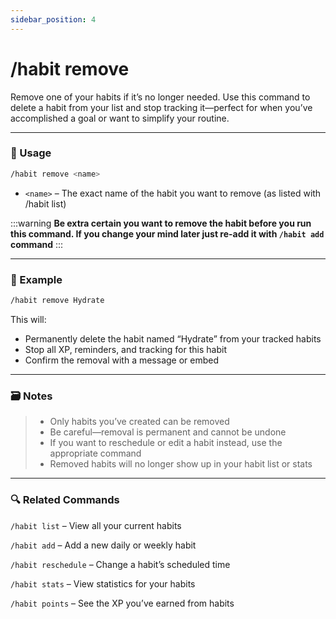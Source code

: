 ```yaml
---
sidebar_position: 4
---
```


# /habit remove

Remove one of your habits if it’s no longer needed. Use this command to delete a habit from your list and stop tracking it—perfect for when you’ve accomplished a goal or want to simplify your routine.

<hr className="md-divider-gradient" />

### 💬 Usage
```bash
/habit remove <name>
```
- `<name>` – The exact name of the habit you want to remove (as listed with /habit list)

:::warning
**Be extra certain you want to remove the habit before you run this command. If you change your mind later just re-add it with `/habit add` command**
:::

<hr className="md-divider-gradient" />

### 📌 Example
```bash
/habit remove Hydrate
```
This will:
- Permanently delete the habit named “Hydrate” from your tracked habits
- Stop all XP, reminders, and tracking for this habit
- Confirm the removal with a message or embed

<hr className="md-divider-gradient" />

### 🗃️ Notes
> - Only habits you’ve created can be removed
> - Be careful—removal is permanent and cannot be undone
> - If you want to reschedule or edit a habit instead, use the appropriate command
> - Removed habits will no longer show up in your habit list or stats

<hr className="md-divider-gradient" />

### 🔍 Related Commands
`/habit list` – View all your current habits

`/habit add` – Add a new daily or weekly habit

`/habit reschedule` – Change a habit’s scheduled time

`/habit stats` – View statistics for your habits

`/habit points` – See the XP you’ve earned from habits
